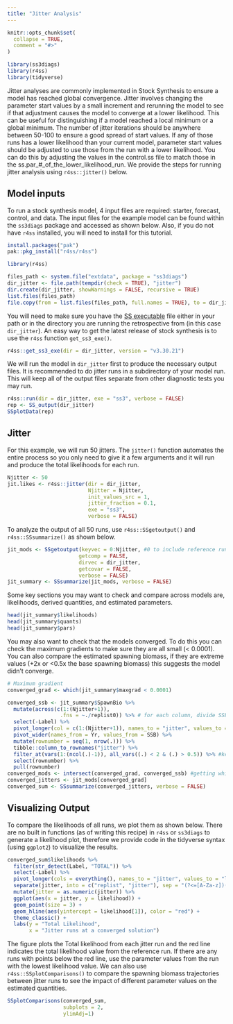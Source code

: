 ```yaml
---
title: "Jitter Analysis"
---
```


```r
knitr::opts_chunk$set(
  collapse = TRUE,
  comment = "#>"
)
```

```r
library(ss3diags)
library(r4ss)
library(tidyverse)
```

Jitter analyses are commonly implemented in Stock Synthesis to ensure a model has reached global convergence. Jitter involves changing the parameter start values by a small increment and rerunning the model to see if that adjustment causes the model to converge at a lower likelihood. This can be useful for distinguishing if a model reached a local minimum or a global minimum. The number of jitter iterations should be anywhere between 50-100 to ensure a good spread of start values. If any of those runs has a lower likelihood than your current model, parameter start values should be adjusted to use those from the run with a lower likelihood. You can do this by adjusting the values in the control.ss file to match those in the ss.par_#_of_the_lower_likelihood_run. We provide the steps for running jitter analysis using `r4ss::jitter()` below. 

## Model inputs  
To run a stock synthesis model, 4 input files are required: starter, forecast, control, and data. The input files for the example model can be found within the `ss3diags` package and accessed as shown below. Also, if you do not have `r4ss` installed, you will need to install for this tutorial. 

```r
install.packages("pak")
pak::pkg_install("r4ss/r4ss")
```

```r
library(r4ss) 

files_path <- system.file("extdata", package = "ss3diags")
dir_jitter <- file.path(tempdir(check = TRUE), "jitter")
dir.create(dir_jitter, showWarnings = FALSE, recursive = TRUE)
list.files(files_path)
file.copy(from = list.files(files_path, full.names = TRUE), to = dir_jitter)

```

You will need to make sure you have the [SS executable](https://github.com/nmfs-stock-synthesis/stock-synthesis) file either in your path or in the directory you are running the retrospective from (in this case `dir_jitter`). An easy way to get the latest release of stock synthesis is to use the `r4ss` function `get_ss3_exe()`.

```r
r4ss::get_ss3_exe(dir = dir_jitter, version = "v3.30.21")
```
 
We will run the model in `dir_jitter` first to produce the necessary output files. It is recommended to do jitter runs in a subdirectory of your model run. This will keep all of the output files separate from other diagnostic tests you may run. 
```r
r4ss::run(dir = dir_jitter, exe = "ss3", verbose = FALSE)
rep <- SS_output(dir_jitter)
SSplotData(rep)
```

## Jitter 
For this example, we will run 50 jitters. The `jitter()` function automates the entire process so you only need to give it a few arguments and it will run and produce the total likelihoods for each run. 

```r
Njitter <- 50 
jit.likes <- r4ss::jitter(dir = dir_jitter, 
                          Njitter = Njitter, 
                          init_values_src = 1, 
                          jitter_fraction = 0.1,
                          exe = "ss3", 
                          verbose = FALSE)
```

To analyze the output of all 50 runs, use `r4ss::SSgetoutput()` and `r4ss::SSsummarize()` as shown below. 

```r
jit_mods <- SSgetoutput(keyvec = 0:Njitter, #0 to include reference run
                       getcomp = FALSE, 
                       dirvec = dir_jitter, 
                       getcovar = FALSE, 
                       verbose = FALSE) 
jit_summary <- SSsummarize(jit_mods, verbose = FALSE)
```

Some key sections you may want to check and compare across models are, likelihoods, derived quantities, and estimated parameters. 
```r
head(jit_summary$likelihoods)
head(jit_summary$quants)
head(jit_summary$pars)
```

You may also want to check that the models converged. To do this you can check the maximum gradients to make sure they are all small (< 0.0001). You can also compare the estimated spawning biomass, if they are extreme values (+2x or <0.5x the base spawning biomass) this suggests the model didn't converge.

```r
# Maximum gradient
converged_grad <- which(jit_summary$maxgrad < 0.0001)

converged_ssb <- jit_summary$SpawnBio %>%  
  mutate(across(c(1:(Njitter+1)),
                 .fns = ~./replist0)) %>% # for each column, divide SSB by SSB from the reference run (replist0)
  select(-Label) %>% 
  pivot_longer(col = c(1:(Njitter+1)), names_to = "jitter", values_to = "SSB") %>% 
  pivot_wider(names_from = Yr, values_from = SSB) %>% 
  mutate(rownumber = seq(1, nrow(.))) %>% 
  tibble::column_to_rownames("jitter") %>% 
  filter_at(vars(1:(ncol(.)-1)), all_vars((.) < 2 & (.) > 0.5)) %>% #keep only 
  select(rownumber) %>% 
  pull(rownumber)
converged_mods <- intersect(converged_grad, converged_ssb) #getting which models are in both groups
converged_jitters <- jit_mods[converged_grad]
converged_sum <- SSsummarize(converged_jitters, verbose = FALSE)
```


## Visualizing Output
To compare the likelihoods of all runs, we plot them as shown below. There are no built in functions (as of writing this recipe) in `r4ss` or `ss3diags` to generate a likelihood plot, therefore we provide code in the tidyverse syntax (using `ggplot2`) to visualize the results. 
```r
converged_sum$likelihoods %>% 
  filter(str_detect(Label, "TOTAL")) %>% 
  select(-Label) %>% 
  pivot_longer(cols = everything(), names_to = "jitter", values_to = "likelihood") %>% 
  separate(jitter, into = c("replist", "jitter"), sep = "(?<=[A-Za-z])(?=[0-9])") %>% 
  mutate(jitter = as.numeric(jitter)) %>% 
  ggplot(aes(x = jitter, y = likelihood)) +
  geom_point(size = 3) +
  geom_hline(aes(yintercept = likelihood[1]), color = "red") +
  theme_classic() +
  labs(y = "Total Likelihood", 
       x = "Jitter runs at a converged solution")
```

The figure plots the Total likelihood from each jitter run and the red line indicates the total likelihood value from the reference run. If there are any runs with points below the red line, use the parameter values from the run with the lowest likelihood value. 
We can also use `r4ss::SSplotComparisons()` to compare the spawning biomass trajectories between jitter runs to see the impact of different parameter values on the estimated quantities. 
```r
SSplotComparisons(converged_sum,     
                  subplots = 2,
                  ylimAdj=1)
```

